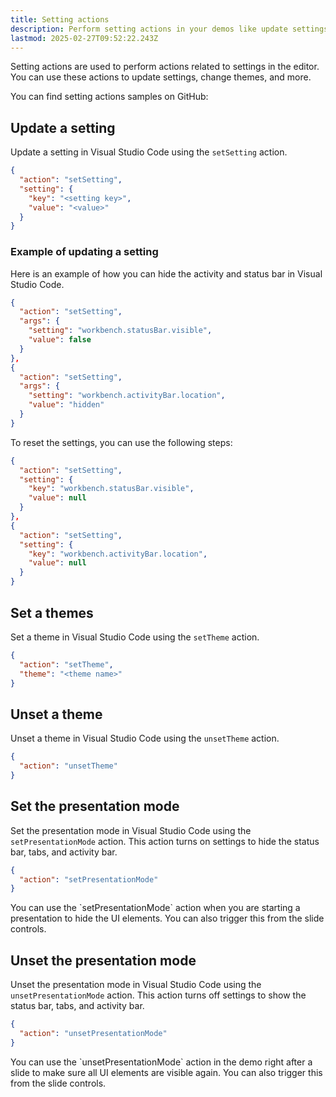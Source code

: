 ```yaml
---
title: Setting actions
description: Perform setting actions in your demos like update settings, change themes, and more.
lastmod: 2025-02-27T09:52:22.243Z
---
```



Setting actions are used to perform actions related to settings in the editor. You can use these actions to update settings, change themes, and more.

<Aside type="note" title='Samples'>
  You can find setting actions samples on GitHub: 
  <GitHubFileOpener filePath=".demo/setting-actions.json" />
</Aside>

## Update a setting

Update a setting in Visual Studio Code using the `setSetting` action.

```json
{
  "action": "setSetting",
  "setting": {
    "key": "<setting key>",
    "value": "<value>"
  }
}
```

### Example of updating a setting

Here is an example of how you can hide the activity and status bar in Visual Studio Code.

```json
{
  "action": "setSetting",
  "args": {
    "setting": "workbench.statusBar.visible",
    "value": false
  }
}, 
{
  "action": "setSetting",
  "args": {
    "setting": "workbench.activityBar.location",
    "value": "hidden"
  }
}
```

To reset the settings, you can use the following steps:

```json
{
  "action": "setSetting",
  "setting": {
    "key": "workbench.statusBar.visible",
    "value": null
  }
}, 
{
  "action": "setSetting",
  "setting": {
    "key": "workbench.activityBar.location",
    "value": null
  }
}
```

## Set a themes

Set a theme in Visual Studio Code using the `setTheme` action.

```json
{
  "action": "setTheme",
  "theme": "<theme name>"
}
```

## Unset a theme

Unset a theme in Visual Studio Code using the `unsetTheme` action.

```json
{
  "action": "unsetTheme"
}
```

## Set the presentation mode

Set the presentation mode in Visual Studio Code using the `setPresentationMode` action. This action turns on settings to hide the status bar, tabs, and activity bar.

```json
{
  "action": "setPresentationMode"
}
```

<Aside type="tip">
  You can use the `setPresentationMode` action when you are starting a presentation to hide the UI elements. You can also trigger this from the slide controls.
</Aside>

## Unset the presentation mode

Unset the presentation mode in Visual Studio Code using the `unsetPresentationMode` action. This action turns off settings to show the status bar, tabs, and activity bar.

```json
{
  "action": "unsetPresentationMode"
}
```

<Aside type="tip">
  You can use the `unsetPresentationMode` action in the demo right after a slide to make sure all UI elements are visible again. You can also trigger this from the slide controls.
</Aside>